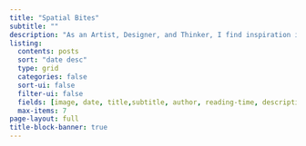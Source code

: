 ```yaml
---
title: "Spatial Bites"
subtitle: ""
description: "As an Artist, Designer, and Thinker, I find inspiration in the everyday moments and the extraordinary experiences that shape our world. My journey began with a passion for visual storytelling, which led me to explore various mediums and techniques."
listing:
  contents: posts
  sort: "date desc"
  type: grid
  categories: false
  sort-ui: false
  filter-ui: false
  fields: [image, date, title,subtitle, author, reading-time, description, categories]
  max-items: 7
page-layout: full
title-block-banner: true
---
```


